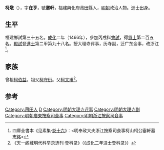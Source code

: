 '''柯燉'''（{{bd|1441年||1504年||K}}），字'''在亨'''，號'''塞軒'''，福建興化府莆田縣人，[[明朝|明朝]]政治人物。進士出身。

== 生平 ==
福建鄉試第三十五名。[[成化|成化]]二年（1466年），參加丙戌科[[會試|會試]]，得[[貢士|貢士]]第二百五名。[[殿試|殿試]]登[[進士|進士]]第二甲第九十八名。授大理寺评事，历寺副，迁广东佥事，改浙江<ref>四庫全書本《见素集·[[s:见素集_(四库全书本)/卷16|卷十六]]》：<明奉政大夫浙江按察司僉事柯山柯公塞軒墓志銘></ref>。

== 家族 ==
曾祖[[柯伯益|柯伯益]]。祖父[[柯守衍|柯守衍]]。父[[柯文甫|柯文甫]]<ref>《天一阁藏明代科举录选刊·登科录》（《成化二年进士登科录》）</ref>。

==参考==
{{reflist}}
{{明朝人物小作品}}
{{成化二年丙戌科殿試金榜}}

[[Category:莆田人|Category:莆田人]]
[[Category:柯姓|D]]
[[Category:明朝大理寺评事|Category:明朝大理寺评事]]
[[Category:明朝大理寺副|Category:明朝大理寺副]]
[[Category:明朝廣東按察司僉事|Category:明朝廣東按察司僉事]]
[[Category:明朝浙江按察司僉事|Category:明朝浙江按察司僉事]]